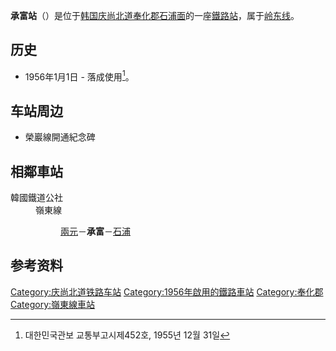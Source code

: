 {{朝鮮半島車站資訊
|公司色 = #0066b3
|文字色 = 
|站名 = 承富站<br />{{lang|en|Seungbu}}
|圖片 =Korail Yeongdong Line Seungbu Station Panoramics.jpg
|pxl = 
|圖片說明 =车站站舍
|車站編號 = 
|前一站 = [[两元站|两元]]
|前一站距離 = 3.7
|後一站距離 = 7.6
|後一站 = [[石浦站|石浦]]
|距離 =69.2
|起點站 = [[荣州站|荣州]]
|所屬路線 = [[岭东线|岭东线]]
|諺文 = 승부역
|朝鮮漢字 = 承富驛
|文觀部式 =Seungbu-yeok 
|馬-賴式 =
|副站名 = 
|停站路線數 = 
|所屬公司 = [[韩国铁道公社|韩国铁道公社]]
|所在地 =[[庆尚北道|庆尚北道]][[奉化郡|奉化郡]][[石浦面|石浦面]]
|車站構造 = 地面車站
|月台配置 = 1面3线
|啟用年月日 =1956年1月1日
|廢站年月日 = 
|上下車人次 =
|統計年度 =
|轉車 = 
|備註 = 
|全寬備註 = 
}}

'''承富站'''（{{kor|諺=승부역|漢=承富驛|羅=Seungbu yeok|f=y}}）是位于[[韩国|韩国]][[庆尚北道|庆尚北道]][[奉化郡|奉化郡]][[石浦面|石浦面]]的一座[[鐵路站|鐵路站]]，属于[[岭东线|岭东线]]。

== 历史 ==
*1956年1月1日 - 落成使用<ref>대한민국관보 교통부고시제452호, 1955년 12월 31일</ref>。

== 车站周边 ==
*榮巖線開通紀念碑

== 相鄰車站 ==
;韓國鐵道公社
:嶺東線
::[[兩元站|兩元]]－'''承富'''－[[石浦站|石浦]]

== 参考资料 ==
{{reflist}}

{{岭东线}}
{{无穷花号}}
{{中部内陆循环列车}}
{{白头大干峡谷列车}}

[[Category:庆尚北道铁路车站|Category:庆尚北道铁路车站]]
[[Category:1956年啟用的鐵路車站|Category:1956年啟用的鐵路車站]]
[[Category:奉化郡|Category:奉化郡]]
[[Category:嶺東線車站|Category:嶺東線車站]]